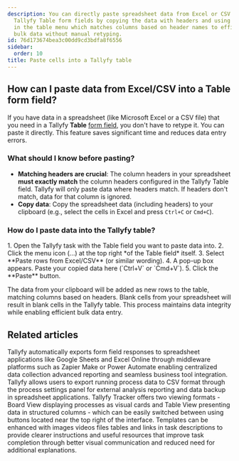 ```yaml
---
description: You can directly paste spreadsheet data from Excel or CSV files into
  Tallyfy Table form fields by copying the data with headers and using the paste function
  in the table menu which matches columns based on header names to efficiently transfer
  bulk data without manual retyping.
id: 76d173674bea3c00dd9cd3bdfa8f6556
sidebar:
  order: 10
title: Paste cells into a Tallyfy table
---
```



## How can I paste data from Excel/CSV into a Table form field?

If you have data in a spreadsheet (like Microsoft Excel or a CSV file) that you need in a Tallyfy **Table** [form field](/products/pro/tracking-and-tasks/tasks/what-are-form-fields-in-tallyfy/), you don't have to retype it. You can paste it directly. This feature saves significant time and reduces data entry errors.

### What should I know before pasting?

*   **Matching headers are crucial**: The column headers in your spreadsheet **must exactly match** the column headers configured in the Tallyfy Table field. Tallyfy will only paste data where headers match. If headers don't match, data for that column is ignored.
*   **Copy data**: Copy the spreadsheet data (including headers) to your clipboard (e.g., select the cells in Excel and press `Ctrl+C` or `Cmd+C`).

### How do I paste data into the Tallyfy table?

<Steps>
1. Open the Tallyfy task with the Table field you want to paste data into.
2. Click the menu icon (...) at the top right *of the Table field* itself.
3. Select **Paste rows from Excel/CSV** (or similar wording).
4. A pop-up box appears. Paste your copied data here (`Ctrl+V` or `Cmd+V`).
5. Click the **Paste** button.
</Steps>

The data from your clipboard will be added as new rows to the table, matching columns based on headers. Blank cells from your spreadsheet will result in blank cells in the Tallyfy table. This process maintains data integrity while enabling efficient bulk data entry.


## Related articles
<CardGrid>
<LinkTitleCard header="<b>Middleware > Stream data to a spreadsheet</b>" href="/products/pro/integrations/middleware/how-can-i-export-form-fields-from-tallyfy-to-spreadsheet/" > Tallyfy automatically exports form field responses to spreadsheet applications like Google Sheets and Excel Online through middleware platforms such as Zapier Make or Power Automate enabling centralized data collection advanced reporting and seamless business tool integration. </LinkTitleCard>
<LinkTitleCard header="<b>Processes > Export process to CSV</b>" href="/products/pro/tracking-and-tasks/processes/how-can-i-export-tallyfy-processes-to-csv/" > Tallyfy allows users to export running process data to CSV format through the process settings panel for external analysis reporting and data backup in spreadsheet applications. </LinkTitleCard>
<LinkTitleCard header="<b>Tracker View > Switch between views</b>" href="/products/pro/tracking-and-tasks/tracker-view/how-to-switch-between-board-and-table-formats-in-tallyfy-tracker/" > Tallyfy Tracker offers two viewing formats - Board View displaying processes as visual cards and Table View presenting data in structured columns - which can be easily switched between using buttons located near the top right of the interface. </LinkTitleCard>
<LinkTitleCard header="<b>Templates > Insert media</b>" href="/products/pro/documenting/templates/insert-media/" > Templates can be enhanced with images videos files tables and links in task descriptions to provide clearer instructions and useful resources that improve task completion through better visual communication and reduced need for additional explanations. </LinkTitleCard>
</CardGrid>